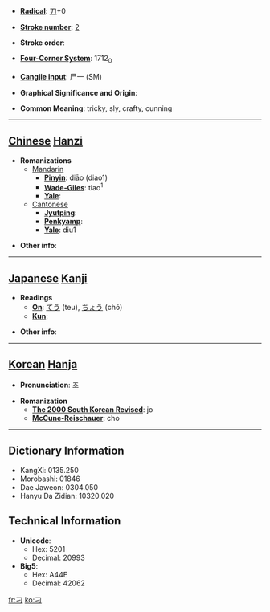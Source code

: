 * '''[[Wiktionary:Chinese radical index| Radical]]''': [[Wiktionary:Chinese radical index 刀|刀]]+0

* '''[[Wiktionary:Chinese total strokes index|Stroke number]]''': [[Wiktionary:Chinese total strokes index 2|2]]

* '''Stroke order''': 

* '''[[Wiktionary:Chinese four corner index|Four-Corner System]]''': 1712<sub>0</sub>

* '''[[Wiktionary:Chinese Cangjie index|Cangjie input]]''': 尸一 (SM)

* '''Graphical Significance and Origin''': 

* '''Common Meaning''': tricky, sly, crafty, cunning

----

== [[Chinese]] [[Hanzi]] ==

* '''Romanizations'''
** [[Mandarin]]
*** '''[[Pinyin]]''': diāo (diao1)
*** '''[[Wade-Giles]]''': tiao<sup>1</sup>
*** '''[[Yale]]''': 
**[[Cantonese]]
***'''[[Jyutping]]''':
***'''[[Penkyamp]]''': 
***'''[[Yale]]''': diu1

* '''Other info''': 

----

== [[Japanese]] [[Kanji]] ==

* '''Readings'''
** '''[[On]]''': [[てう]] (teu), [[ちょう]] (chō)
** '''[[Kun]]''': 

* '''Other info''':  

----

== [[Korean]] [[Hanja]] ==

* '''Pronunciation''': 조

* '''Romanization'''
** '''[[The 2000 South Korean Revised Romanization|The 2000 South Korean Revised]]''': jo
** '''[[McCune-Reischauer]]''': cho

----

== Dictionary Information ==

* KangXi: 0135.250
* Morobashi: 01846
* Dae Jaweon: 0304.050
* Hanyu Da Zidian: 10320.020

== Technical Information ==

* '''Unicode''':
** Hex: 5201
** Decimal: 20993
* '''Big5''':
** Hex: A44E
** Decimal: 42062

[[fr:刁]]
[[ko:刁]]